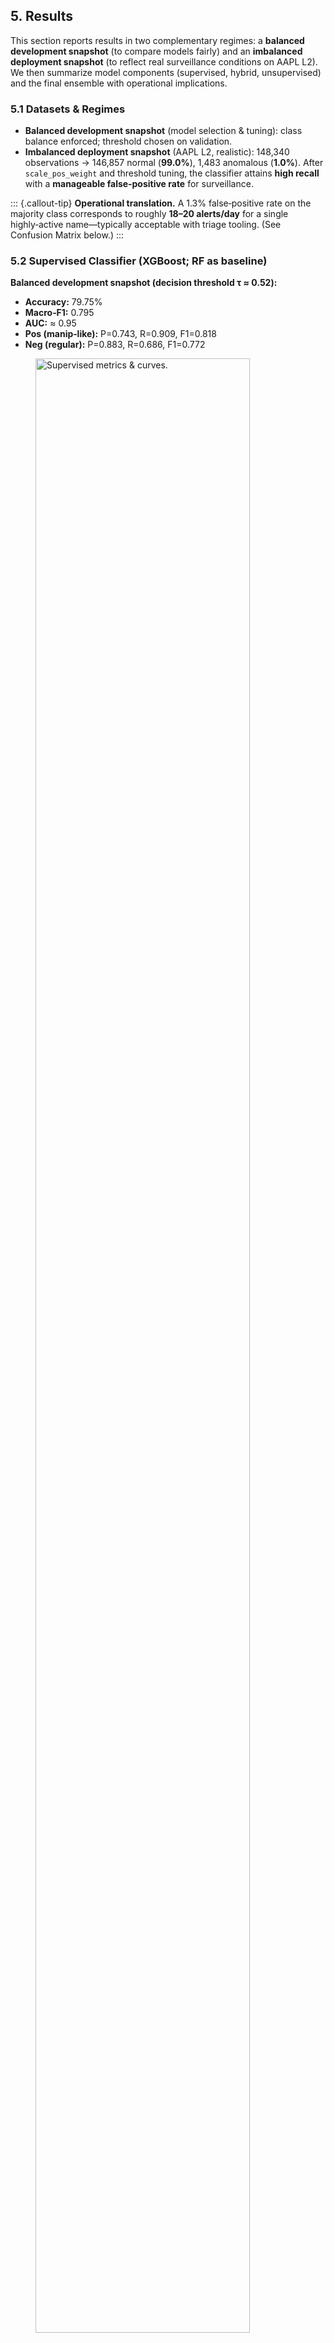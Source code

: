 ## 5. Results

This section reports results in two complementary regimes: a **balanced development snapshot** (to compare models fairly) and an **imbalanced deployment snapshot** (to reflect real surveillance conditions on AAPL L2). We then summarize model components (supervised, hybrid, unsupervised) and the final ensemble with operational implications.

### 5.1 Datasets & Regimes

- **Balanced development snapshot** (model selection & tuning): class balance enforced; threshold chosen on validation.
- **Imbalanced deployment snapshot** (AAPL L2, realistic): 148,340 observations → 146,857 normal (**99.0%**), 1,483 anomalous (**1.0%**). After `scale_pos_weight` and threshold tuning, the classifier attains **high recall** with a **manageable false‑positive rate** for surveillance.

\::: {.callout-tip}
**Operational translation.** A 1.3% false‑positive rate on the majority class corresponds to roughly **18–20 alerts/day** for a single highly‑active name—typically acceptable with triage tooling. (See Confusion Matrix below.)
\:::

### 5.2 Supervised Classifier (XGBoost; RF as baseline)

**Balanced development snapshot (decision threshold τ ≈ 0.52):**

- **Accuracy:** 79.75%
- **Macro‑F1:** 0.795
- **AUC:** ≈ 0.95
- **Pos (manip‑like):** P=0.743, R=0.909, F1=0.818
- **Neg (regular):** P=0.883, R=0.686, F1=0.772

![Supervised metrics & curves.](images/roc_auc_rf_regression.png){#fig-results-supervised fig-cap="Balanced development snapshot: confusion, ROC/PR, and summary metrics" width=90%}

**Imbalanced deployment snapshot (AAPL L2):**

- **Overall accuracy:** \~0.99 (dominated by normal class; interpret with care)
- **Normal (Class 0):** P=1.00, R=0.99, F1=0.99
- **Anomaly (Class 1):** P=0.41, R=0.89, F1=0.56
- **Macro‑F1:** \~0.78; **Weighted‑F1:** \~0.99

**Confusion matrix (AAPL L2):** correctly detects **1,318/1,483** anomalies (**89% recall**), with **1,884** false positives from **146,857** normal observations (**1.3% FPR**).

![Confusion matrix — deployment snapshot.](rf_confusion_matrix.png){#fig-confusion fig-cap="AAPL L2 confusion matrix at the chosen operating point" width=70%}

### 5.3 Feature Importance & Interpretability

Top contributors emphasize microstructure dynamics rather than identity:
`spread (0.211) > roll_vol_10 (0.193) > dt_sec (0.067) > price_z (0.042) > price_delta (0.042)`; `symbol_MSFT (0.168)` appears but microstructure dominates.

![XGBoost feature importances.](images/feature_importance.png){#fig-importance fig-cap="Information‑gain importances for market microstructure features" width=75%}

### 5.4 Hybrid Sequence Anomaly Model (Bottlenecked Autoencoder → OC‑SVM)

Trained on L2 sequences (e.g., 25×features), compressed via a 128‑dim bottleneck, then scored by an OC‑SVM on embeddings. Optimized for surveillance‑friendly **recall** and **F4**:

- **Recall ≈ 0.84**, **F4 ≈ 0.81** on injected test subsequences.

![Hybrid anomaly results.](images/ae_confusion_matrix.png){#fig-hybrid-results fig-cap="Bottlenecked AE → OC‑SVM: validation/test summary" width=85%}

### 5.5 Unsupervised (DBSCAN)

DBSCAN surfaces **bursty, irregular, coordinated** quote activity without pre‑specifying cluster counts, while ignoring scattered background noise—well matched to attack epochs intermixed with calm.

![DBSCAN clusters vs. noise.](images/results_dbscan.png){#fig-dbscan-results fig-cap="DBSCAN labeling: dense burst clusters amid noise" width=80%}

### 5.6 Ensemble Performance & Calibration

We combine supervised probabilities with hybrid and DBSCAN flags using a blended score, then set an operating threshold via weekly subsamples (**20k points/week**):

```text
Inputs: p_xgb (XGBoost), flag_hybrid (AE→OC‑SVM), flag_dbscan
Blend:  score = w1 * p_xgb + w2 * 1[flag_hybrid] + w3 * 1[flag_dbscan]
Decision: alert if score ≥ Θ  (Θ tuned weekly by sampling)
```

![Ensemble overview & lift.](images/results_ensemble.png){#fig-ensemble-results fig-cap="Ensemble calibration and lift over single‑model baselines" width=90%}

### 5.7 Summary of Key Findings

- **High‑recall detection** is achievable in realistic, imbalanced settings with careful thresholding and class weighting.
- **Interpretable microstructure features** dominate importance, supporting regulatory explainability.
- **Sequence‑aware hybrid modeling** improves sensitivity to temporal attack structure.
- **Ensembling** stabilizes performance across liquidity regimes and reduces model‑specific blind spots.
- **Calendar effects** (e.g., **July 4** shortened week) materially impact counts/rates and are handled explicitly in evaluation and sampling.

\::: {.callout-note}
**At‑a‑glance metrics table.**

| Regime            |    Acc | Macro‑F1 |    AUC | Pos P | Pos R | Pos F1 | Neg P | Neg R | Neg F1 | Threshold |
| :---------------- | -----: | -------: | -----: | ----: | ----: | -----: | ----: | ----: | -----: | :-------: |
| Balanced (dev)    | 0.7975 |    0.795 | \~0.95 | 0.743 | 0.909 |  0.818 | 0.883 | 0.686 |  0.772 |   τ≈0.52  |
| Imbalanced (AAPL) | \~0.99 |   \~0.78 |      — |  0.41 |  0.89 |   0.56 |  1.00 |  0.99 |   0.99 |   tuned   |
| :::               |        |          |        |       |       |        |       |       |        |           |

> **Note on calendar effects:** Independence Day (July 4) closure impacts counts and rates in that week; our evaluation and sampling explicitly account for it.
